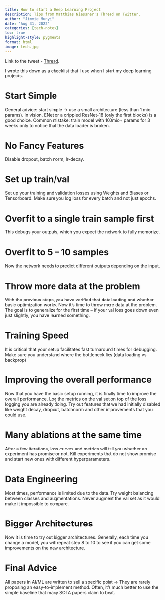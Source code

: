 ```yaml
---
title: How to start a Deep Learning Project
description: Tips from Matthias Niessner's Thread on Twitter.
author: "Jimmie Munyi"
date: 'Aug 31, 2022'
categories: [tech-notes]
toc: true
highlight-style: pygments
format: html
image: tech.jpg
---
```


Link to the tweet - [Thread](https://twitter.com/MattNiessner/status/1441027241870118913).

I wrote this down as a checklist that I use when I start my deep learning projects.

# Start Simple

General advice: start simple → use a small architecture (less than 1 mio params). In vision, ENet or a crippled ResNet-18 (only the first blocks) is a good choice. Common mistake: train model with 100mio+ params for 3 weeks only to notice that the data loader is broken.

# No Fancy Features

Disable dropout, batch norm, lr-decay.

# Set up train/val

Set up your training and validation losses using Weights and Biases or Tensorboard. Make sure you log loss for every batch and not just epochs.

# Overfit to a single train sample first

This debugs your outputs, which you expect the network to fully memorize.

# Overfit to 5 – 10 samples

Now the network needs to predict different outputs depending on the input. 

# Throw more data at the problem

With the previous steps, you have verified that data loading and whether basic optimization works.  Now it's time to throw more data at the problem. The goal is to generalize for the first time – if your val loss goes down even just slightly, you have learned something.

# Training Speed

It is critical that your setup facilitates fast turnaround times for debugging. Make sure you understand where the bottleneck lies (data loading vs backprop)

# Improving the overall performance

Now that you have the basic setup running, it is finally time to improve the overall performance. Log the metrics on the val set on top of the loss logging you are already doing. Try out features that we had initially disabled like weight decay, dropout, batchnorm and other improvements that you could use.

# Many ablations at the same time

After a few iterations, loss curves and metrics will tell you whether an experiment has promise or not. Kill experiments that do not show promise and start new ones with different hyperparameters.

# Data Engineering

Most times, performance is limited due to the data. Try weight balancing between classes and augmentations. Never augment the val set as it would make it impossible to compare.

# Bigger Architectures

Now it is time to try out bigger architectures. Generally, each time you change a model, you will repeat step 8 to 10 to see if you can get some improvements on the new architecture.

# Final Advice

All papers in AI/ML are written to sell a specific point → They are rarely proposing an easy-to-implement method. Often, it's much better to use the simple baseline that many SOTA papers claim to beat.